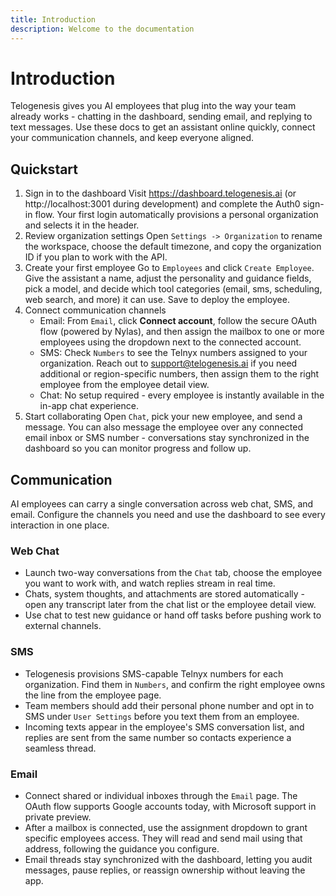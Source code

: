 ```yaml
---
title: Introduction
description: Welcome to the documentation
---
```


# Introduction

Telogenesis gives you AI employees that plug into the way your team already works - chatting in the dashboard, sending email, and replying to text messages. Use these docs to get an assistant online quickly, connect your communication channels, and keep everyone aligned.

## Quickstart

1. Sign in to the dashboard
   Visit https://dashboard.telogenesis.ai (or http://localhost:3001 during development) and complete the Auth0 sign-in flow. Your first login automatically provisions a personal organization and selects it in the header.
2. Review organization settings
   Open `Settings -> Organization` to rename the workspace, choose the default timezone, and copy the organization ID if you plan to work with the API.
3. Create your first employee
   Go to `Employees` and click `Create Employee`. Give the assistant a name, adjust the personality and guidance fields, pick a model, and decide which tool categories (email, sms, scheduling, web search, and more) it can use. Save to deploy the employee.
4. Connect communication channels
   - Email: From `Email`, click **Connect account**, follow the secure OAuth flow (powered by Nylas), and then assign the mailbox to one or more employees using the dropdown next to the connected account.
   - SMS: Check `Numbers` to see the Telnyx numbers assigned to your organization. Reach out to support@telogenesis.ai if you need additional or region-specific numbers, then assign them to the right employee from the employee detail view.
   - Chat: No setup required - every employee is instantly available in the in-app chat experience.
5. Start collaborating
   Open `Chat`, pick your new employee, and send a message. You can also message the employee over any connected email inbox or SMS number - conversations stay synchronized in the dashboard so you can monitor progress and follow up.

## Communication

AI employees can carry a single conversation across web chat, SMS, and email. Configure the channels you need and use the dashboard to see every interaction in one place.

### Web Chat

- Launch two-way conversations from the `Chat` tab, choose the employee you want to work with, and watch replies stream in real time.
- Chats, system thoughts, and attachments are stored automatically - open any transcript later from the chat list or the employee detail view.
- Use chat to test new guidance or hand off tasks before pushing work to external channels.

### SMS

- Telogenesis provisions SMS-capable Telnyx numbers for each organization. Find them in `Numbers`, and confirm the right employee owns the line from the employee page.
- Team members should add their personal phone number and opt in to SMS under `User Settings` before you text them from an employee.
- Incoming texts appear in the employee's SMS conversation list, and replies are sent from the same number so contacts experience a seamless thread.

### Email

- Connect shared or individual inboxes through the `Email` page. The OAuth flow supports Google accounts today, with Microsoft support in private preview.
- After a mailbox is connected, use the assignment dropdown to grant specific employees access. They will read and send mail using that address, following the guidance you configure.
- Email threads stay synchronized with the dashboard, letting you audit messages, pause replies, or reassign ownership without leaving the app.
